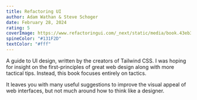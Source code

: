 ```yaml
---
title: Refactoring UI
author: Adam Wathan & Steve Schoger
date: February 28, 2024
rating: 5
coverImage: https://www.refactoringui.com/_next/static/media/book.43eb3b9aec83fb89.png
spineColor: "#131F2D"
textColor: "#fff"
---
```


A guide to UI design, written by the creators of Tailwind CSS. I was hoping for insight on the first-principles of great web design along with more tactical tips. Instead, this book focuses entirely on tactics.

It leaves you with many useful suggestions to improve the visual appeal of web interfaces, but not much around how to think like a designer.
